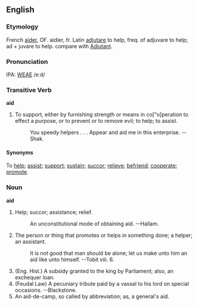 ==English==
===Etymology===
French [[aider]], OF. aidier, fr. Latin [[adjutare]] to help, freq. of adjuvare to help; ad + juvare to help. compare with [[Adjutant]].

===Pronunciation===
IPA: [[WEAE]] /eːd/

===Transitive Verb===
'''aid'''
# To support, either by furnishing strength or means in co["o]peration to effect a purpose, or to prevent or to remove evil; to help; to assist.
#:    You speedy helpers . . . Appear and aid me in this enterprise. --Shak.

====Synonyms====
To [[help]]; [[assist]]; [[support]]; [[sustain]]; [[succor]]; [[relieve]]; [[befriend]]; [[cooperate]]; [[promote]].


===Noun===
'''aid'''
# Help; succor; assistance; relief.
#:    An unconstitutional mode of obtaining aid. --Hallam.
# The person or thing that promotes or helps in something done; a helper; an assistant.
#:    It is not good that man should be alone; let us make unto him an aid like unto himself. --Tobit viii. 6.
# (Eng. Hist.) A subsidy granted to the king by Parliament; also, an exchequer loan.
# (Feudal Law) A pecuniary tribute paid by a vassal to his lord on special occasions. --Blackstone.
# An aid-de-camp, so called by abbreviation; as, a general's aid.